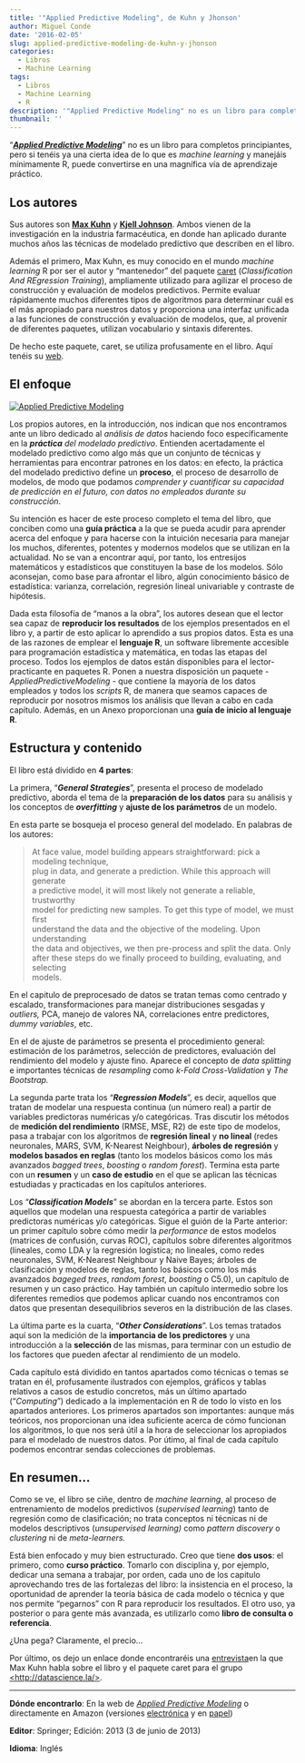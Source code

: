 ```yaml
---
title: '"Applied Predictive Modeling", de Kuhn y Jhonson'
author: Miguel Conde
date: '2016-02-05'
slug: applied-predictive-modeling-de-kuhn-y-jhonson
categories:
  - Libros
  - Machine Learning
tags:
  - Libros
  - Machine Learning
  - R
description: '"Applied Predictive Modeling" no es un libro para completos principiantes, pero si tenéis ya una cierta idea de lo que es machine learning y manejáis mínimamente R, puede convertirse en una magnífica vía de aprendizaje práctico.'
thumbnail: ''
---
```


 "[***Applied Predictive Modeling***](http://appliedpredictivemodeling.com/)" no es un libro para completos principiantes, pero si tenéis ya una cierta idea de lo que es *machine learning* y manejáis mínimamente R, puede convertirse en una magnífica vía de aprendizaje práctico.

## Los autores

Sus autores son [**Max Kuhn**](https://www.linkedin.com/in/max-kuhn-864a9110/es) y [**Kjell Johnson**](https://www.linkedin.com/in/kjell-johnson-9a65b33/es). Ambos vienen de la investigación en la industria farmacéutica, en donde han aplicado durante muchos años las técnicas de modelado predictivo que describen en el libro.

Además el primero, Max Kuhn, es muy conocido en el mundo *machine learning* R por ser el autor y "mantenedor" del paquete [caret](https://cran.r-project.org/web/packages/caret/index.html) (*Classification And REgression Training*), ampliamente utilizado para agilizar el proceso de construcción y evaluación de modelos predictivos. Permite evaluar rápidamente muchos diferentes tipos de algoritmos para determinar cuál es el más apropiado para nuestros datos y proporciona una interfaz unificada a las funciones de construcción y evaluación de modelos, que, al provenir de diferentes paquetes, utilizan vocabulario y sintaxis diferentes.

De hecho este paquete, caret, se utiliza profusamente en el libro. Aquí tenéis su [web](http://topepo.github.io/caret/index.html).

## El enfoque

[![Applied Predictive Modeling](http://es100x100datascience.com/wp-content/uploads/2016/02/Applied-Predictive-Modeling.jpg)](http://appliedpredictivemodeling.com/)

Los propios autores, en la introducción, nos indican que nos encontramos ante un libro dedicado al *análisis de datos* haciendo foco específicamente en la ***práctica*** *del modelado predictivo*. Entienden acertadamente el modelado predictivo como algo más que un conjunto de técnicas y herramientas para encontrar patrones en los datos: en efecto, la práctica del modelado predictivo define un **proceso**, el proceso de desarrollo de modelos, de modo que podamos *comprender y cuantificar su capacidad de predicción en el futuro, con datos no empleados durante su construcción*.

Su intención es hacer de este proceso completo el tema del libro, que conciben como una **guía práctica** a la que se pueda acudir para aprender acerca del enfoque y para hacerse con la intuición necesaria para manejar los muchos, diferentes, potentes y modernos modelos que se utilizan en la actualidad. No se van a encontrar aquí, por tanto, los entresijos matemáticos y estadísticos que constituyen la base de los modelos. Sólo aconsejan, como base para afrontar el libro, algún conocimiento básico de estadística: varianza, correlación, regresión lineal univariable y contraste de hipótesis.

Dada esta filosofía de "manos a la obra", los autores desean que el lector sea capaz de **reproducir los resultados** de los ejemplos presentados en el libro y, a partir de esto aplicar lo aprendido a sus propios datos. Esta es una de las razones de emplear el **lenguaje R**, un software libremente accesible para programación estadística y matemática, en todas las etapas del proceso. Todos los ejemplos de datos están disponibles para el lector-practicante en paquetes R. Ponen a nuestra disposición un paquete - *AppliedPredictiveModeling* - que contiene la mayoría de los datos empleados y todos los *scripts* R, de manera que seamos capaces de reproducir por nosotros mismos los análisis que llevan a cabo en cada capítulo. Además, en un Anexo proporcionan una **guía de inicio al lenguaje R**.

## Estructura y contenido

El libro está dividido en **4 partes**:

La primera, "***General Strategies***", presenta el proceso de modelado predictivo, aborda el tema de la **preparación de los datos** para su análisis y los conceptos de ***overfitting*** y **ajuste de los parámetros** de un modelo.

En esta parte se bosqueja el proceso general del modelado. En palabras de los autores:

> At face value, model building appears straightforward: pick a modeling technique,\
> plug in data, and generate a prediction. While this approach will generate\
> a predictive model, it will most likely not generate a reliable, trustworthy\
> model for predicting new samples. To get this type of model, we must first\
> understand the data and the objective of the modeling. Upon understanding\
> the data and objectives, we then pre-process and split the data. Only\
> after these steps do we finally proceed to building, evaluating, and selecting\
> models.

En el capitulo de preprocesado de datos se tratan temas como  centrado y escalado, transformaciones para manejar distribuciones sesgadas y *outliers,* PCA, manejo de valores NA, correlaciones entre predictores, *dummy variables*, etc.

En el de ajuste de parámetros se presenta el procedimiento general: estimación de los parámetros, selección de predictores, evaluación del rendimiento del modelo y ajuste fino. Aparece el concepto de *data splitting* e importantes técnicas de *resampling* como *k-Fold Cross-Validation* y *The Bootstrap.*

La segunda parte trata los "***Regression Models***", es decir, aquellos que tratan de modelar una respuesta continua (un número real) a partir de variables predictoras numéricas y/o categóricas. Tras discutir los métodos de **medición del rendimiento** (RMSE, MSE, R2) de este tipo de modelos, pasa a trabajar con los algoritmos de **regresión lineal** y **no lineal** (redes neuronales, MARS, SVM, K-Nearest Neighbour), **árboles de regresión** y **modelos basados en reglas** (tanto los modelos básicos como los más avanzados *bagged trees*, *boosting* o *random forest*). Termina esta parte con un **resumen** y un **caso de estudio** en el que se aplican las técnicas estudiadas y practicadas en los capítulos anteriores.

Los "***Classification Models***" se abordan en la tercera parte. Estos son aquellos que modelan una respuesta categórica a partir de variables predictoras numéricas y/o categóricas. Sigue el guión de la Parte anterior: un primer capítulo sobre cómo medir la *performance* de estos modelos (matrices de confusión, curvas ROC), capítulos sobre diferentes algoritmos (lineales, como LDA y la regresión logística; no lineales, como redes neuronales, SVM, K-Nearest Neighbour y Naive Bayes; árboles de clasificación y modelos de reglas, tanto los básicos como los más avanzados *bageged trees*, *random forest*, *boosting* o C5.0), un capítulo de resumen y un caso práctico. Hay también un capítulo intermedio sobre los diferentes remedios que podemos aplicar cuando nos encontramos con datos que presentan desequilibrios severos  en la distribución de las clases.

La última parte es la cuarta, "***Other Considerations***". Los temas tratados aquí son la medición de la **importancia de los predictores** y una introducción a la **selección** de las mismas, para terminar con un estudio de los factores que pueden afectar al rendimiento de un modelo.

Cada capítulo está dividido en tantos apartados como técnicas o temas se tratan en él, profusamente ilustrados con ejemplos, gráficos y tablas relativos a casos de estudio concretos, más un último apartado ("*Computing*") dedicado a la implementación en R de todo lo visto en los apartados anteriores. Los primeros apartados son importantes: aunque más teóricos, nos proporcionan una idea suficiente acerca de cómo funcionan los algoritmos, lo que nos será útil a la hora de seleccionar los apropiados para el modelado de nuestros datos. Por útimo, al final de cada capítulo podemos encontrar sendas colecciones de problemas.

## En resumen...

Como se ve, el libro se ciñe, dentro de *machine learning*,  al proceso de entrenamiento de modelos predictivos (*supervised learning*) tanto de regresión como de clasificación; no trata conceptos ni técnicas ni de modelos descriptivos (*unsupervised learning)* como *pattern discovery* o *clustering* ni de *meta-learners.*

Está bien enfocado y muy bien estructurado. Creo que tiene **dos usos**: el primero, como **curso práctico**. Tomarlo con disciplina y, por ejemplo, dedicar una semana a trabajar, por orden, cada uno de los capitulo aprovechando tres de las fortalezas del libro: la insistencia en el proceso, la oportunidad de aprender la teoría básica de cada modelo o técnica y que nos permite "pegarnos" con R para reproducir los resultados. El otro uso, ya posterior o para gente más avanzada, es utilizarlo como **libro de consulta o referencia**.

¿Una pega? Claramente, el precio...

Por último, os dejo un enlace donde encontraréis una [entrevista ](http://datascience.la/a-conversation-with-max-kuhn-the-user-2014-interview/)en la que Max Kuhn habla sobre el libro y el paquete caret para el grupo [<http://datascience.la/>](http://DataScience.LA).

------------------------------------------------------------------------

**Dónde encontrarlo**: En la web de [*Applied Predictive Modeling*](http://appliedpredictivemodeling.com/) o directamente en Amazon (versiones [electrónica](http://www.amazon.es/Applied-Predictive-Modeling-Max-Kuhn-ebook/dp/B00K15TZU0/ref=tmm_kin_swatch_0?_encoding=UTF8&qid=1454686536&sr=8-1) y en [papel](http://Applied Predictive Modeling))

**Editor**: Springer; Edición: 2013 (3 de junio de 2013)

**Idioma**: Inglés

 
